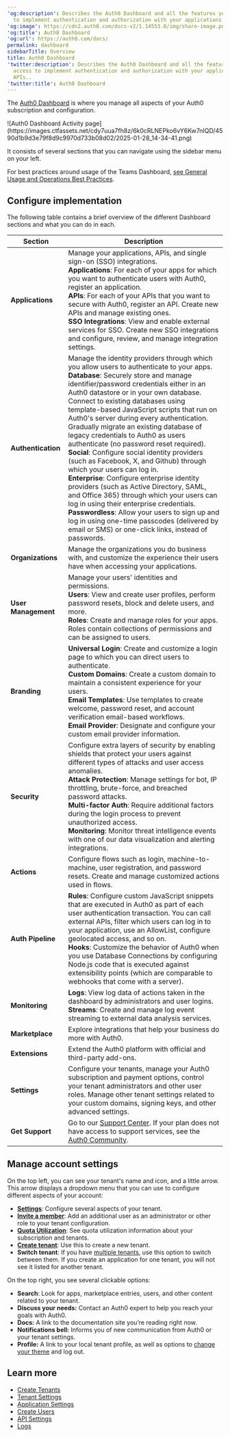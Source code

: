 ---
'og:description': Describes the Auth0 Dashboard and all the features you can access
  to implement authentication and authorization with your applications and APIs..
'og:image': https://cdn2.auth0.com/docs-v2/1.14553.0/img/share-image.png
'og:title': Auth0 Dashboard
'og:url': https://auth0.com/docs/
permalink: dashboard
sidebarTitle: Overview
title: Auth0 Dashboard
'twitter:description': Describes the Auth0 Dashboard and all the features you can
  access to implement authentication and authorization with your applications and
  APIs..
'twitter:title': Auth0 Dashboard
---
The [Auth0 Dashboard](https://manage.auth0.com/#) is where you manage all aspects of your Auth0 subscription and configuration.

<Frame>![Auth0 Dashboard Activity page](https://images.ctfassets.net/cdy7uua7fh8z/6k0cRLNEPko6vY6Kw7nIQD/4590d1b9d3e79f8d9c9970d733b08d02/2025-01-28_14-34-41.png)</Frame>

It consists of several sections that you can navigate using the sidebar menu on your left.

<Callout icon="file-lines" color="#0EA5E9" iconType="regular">

For best practices around usage of the Teams Dashboard, [see General Usage and Operations Best Practices](/docs/troubleshoot/general-usage-and-operations-best-practices).

</Callout>

## Configure implementation

The following table contains a brief overview of the different Dashboard sections and what you can do in each.

<table class="table"><thead>
<tr>
<th><strong>Section</strong></th>
<th><strong>Description</strong></th>
</tr>
</thead>
<tbody>
<tr>
<td><strong>Applications</strong></td>
<td>Manage your applications, APIs, and single sign-on (SSO) integrations.<br/><strong>Applications</strong>: For each of your apps for which you want to authenticate users with Auth0, register an application.<br/><strong>APIs</strong>: For each of your APIs that you want to secure with Auth0, register an API. Create new APIs and manage existing ones.<br/><strong>SSO Integrations</strong>: View and enable external services for SSO. Create new SSO integrations and configure, review, and manage integration settings.</td>
</tr>
<tr>
<td><strong>Authentication</strong></td>
<td>Manage the identity providers through which you allow users to authenticate to your apps.<br/><strong>Database</strong>: Securely store and manage identifier/password credentials either in an Auth0 datastore or in your own database. Connect to existing databases using template-based JavaScript scripts that run on Auth0's server during every authentication. Gradually migrate an existing database of legacy credentials to Auth0 as users authenticate (no password reset required).<br/> <strong>Social</strong>: Configure social identity providers (such as Facebook, X, and Github) through which your users can log in.<br/><strong>Enterprise</strong>: Configure enterprise identity providers (such as Active Directory, SAML, and Office 365) through which your users can log in using their enterprise credentials.<br/><strong>Passwordless</strong>: Allow your users to sign up and log in using one-time passcodes (delivered by email or SMS) or one-click links, instead of passwords.</td>
</tr>
<tr>
<td><strong>Organizations</strong></td>
<td>Manage the organizations you do business with, and customize the experience their users have when accessing your applications.</td>
</tr>
<tr>
<td><strong>User Management</strong></td>
<td>Manage your users' identities and permissions.<br/> <strong>Users</strong>: View and create user profiles, perform password resets, block and delete users, and more.<br/><strong>Roles</strong>: Create and manage roles for your apps. Roles contain collections of permissions and can be assigned to users.</td>
</tr>
<tr>
<td><strong>Branding</strong></td>
<td><strong>Universal Login</strong>: Create and customize a login page to which you can direct users to authenticate. <br/><strong>Custom Domains</strong>: Create a custom domain to maintain a consistent experience for your users.<br/><strong>Email Templates</strong>: Use templates to create welcome, password reset, and account verification email-based workflows. <br/><strong>Email Provider</strong>: Designate and configure your custom email provider information.</td>
</tr>
<tr>
<td><strong>Security</strong></td>
<td>Configure extra layers of security by enabling shields that protect your users against different types of attacks and user access anomalies. <br/><strong>Attack Protection</strong>: Manage settings for bot, IP throttling, brute-force, and breached password attacks. <br/><strong>Multi-factor Auth</strong>: Require additional factors during the login process to prevent unauthorized access. <br/><strong>Monitoring</strong>: Monitor threat intelligence events with one of our data visualization and alerting integrations.</td>
</tr>
<tr>
<td><strong>Actions</strong></td>
<td>Configure flows such as login, machine-to-machine, user registration, and password resets. Create and manage customized actions used in flows.</td>
</tr>
<tr>
<td><strong>Auth Pipeline</strong></td>
<td><strong>Rules</strong>: Configure custom JavaScript snippets that are executed in Auth0 as part of each user authentication transaction. You can call external APIs, filter which users can log in to your application, use an AllowList, configure geolocated access, and so on. <br/><strong>Hooks</strong>: Customize the behavior of Auth0 when you use Database Connections by configuring Node.js code that is executed against extensibility points (which are comparable to webhooks that come with a server).</td>
</tr>
<tr>
<td><strong>Monitoring</strong></td>
<td><strong>Logs</strong>: 	View log data of actions taken in the dashboard by administrators and user logins. <br/><strong>Streams</strong>: Create and manage log event streaming to external data analysis services.</td>
</tr>
<tr>
<td><strong>Marketplace</strong></td>
<td>Explore integrations that help your business do more with Auth0.</td>
</tr>
<tr>
<td><strong>Extensions</strong></td>
<td>Extend the Auth0 platform with official and third-party add-ons.</td>
</tr>
<tr>
<td><strong>Settings</strong></td>
<td>Configure your tenants, manage your Auth0 subscription and payment options, control your tenant administrators and other user roles. Manage other tenant settings related to your custom domains, signing keys, and other advanced settings.</td>
</tr>
<tr>
<td><strong>Get Support</strong></td>
<td>Go to our <a href="https://support.auth0.com">Support Center</a>. If your plan does not have access to support services, see the <a href="https://community.auth0.com/">Auth0 Community</a>.</td>
</tr>
</tbody>
</table>

## Manage account settings

On the top left, you can see your tenant's name and icon, and a little arrow. This arrow displays a dropdown menu that you can use to configure different aspects of your account:

* [**Settings**](/docs/get-started/tenant-settings): Configure several aspects of your tenant.
* [**Invite a member**](/docs/get-started/manage-dashboard-access): Add an additional user as an administrator or other role to your tenant configuration.
* [**Quota Utilization**](https://support.auth0.com/reports/quota): See quota utilization information about your subscription and tenants.
* [**Create tenant**](/docs/get-started/auth0-overview/create-tenants): Use this to create a new tenant.
* **Switch tenant**: If you have [multiple tenants](/docs/get-started/auth0-overview/create-tenants/create-multiple-tenants), use this option to switch between them. If you create an application for one tenant, you will not see it listed for another tenant.

On the top right, you see several clickable options:

* **Search**: Look for apps, marketplace entries, users, and other content related to your tenant.
* **Discuss your needs:** Contact an Auth0 expert to help you reach your goals with Auth0.
* **Docs:** A link to the documentation site you’re reading right now.
* **Notifications bell:** Informs you of new communication from Auth0 or your tenant settings.
* **Profile:** A link to your local tenant profile, as well as options to [change your theme](/docs/get-started/dashboard-profile/light-and-dark-themes) and log out.

## Learn more

* [Create Tenants](/docs/get-started/auth0-overview/create-tenants)
* [Tenant Settings](/docs/get-started/tenant-settings)
* [Application Settings](/docs/get-started/applications/application-settings)
* [Create Users](/docs/manage-users/user-accounts/create-users)
* [API Settings](/docs/get-started/apis/api-settings)
* [Logs](/docs/deploy-monitor/logs)